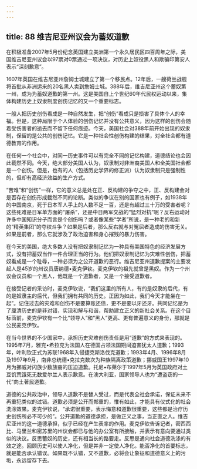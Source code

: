 ```yaml
---
---
---
```

title: 88 维吉尼亚州议会为蓄奴道歉
---




在积极准备2007年5月份纪念英国建立美洲第一个永久居民区四百周年之际，美国维吉尼亚州议会以97票对0票通过一项决议，对历史上奴役黑人和欺骗印第安人表示“深刻歉意”。

1607年英国在维吉尼亚州詹姆士城建立了第一个移民点。12年后，一艘荷兰战舰将首批从非洲运来的20名黑人卖到詹姆士城。388年后，维吉尼亚州这个蓄奴第一州，成为为蓄奴道歉的第一州。这是美国自上个世纪60年代民权运动以来，集体构建历史上奴隶制度创伤记忆的又一个重要标志。

一般人把历史创伤看成是一种自然发生，把“创伤”看成只是损害了具体个人的幸福。但是，这种局限于个人体验的创伤记忆并没有公共意义，因为这样的创伤会随着受伤害者的逝去而不留下任何痕迹。今天，美国社会对388年前开始出现的奴隶制，保留的是公共的创伤记忆。它是一种社会性创伤构建的结果，对全社会都有道德教育的作用。

在任何一个社会中，对同一历史事件可以有完全不同的记忆构建，道德结论也会因此截然不同。今天，绝大部分美国人认为，奴隶制对非洲裔美国人和全美国社会都是一个创伤。但是，也有的人（包括历史学界的修正派）认为奴隶制只是强制性的，但却有高经济效益的生产方式。

“苦难”和“创伤”一样，它的意义总是处在正、反构建的争夺之中，正、反构建会对是否存在创伤形成截然不同的论断。类似的争议在别的国家也有例子，如1938年的中国南京，死于日本军人手上的人数不足一百，还是有超过三十万的受害者呢？这些死难是日军单方面的“屠杀”，还是中日两军交战的“猛烈对抗”呢？反右运动对许多中国知识分子而言是个创伤吗？或者像某些“学者”所说，是一种老的和新的“精英集团”的夺权斗争？如果是后者，那么反右就与对冤屈者造成的伤害无关。如果是前者，那么它就涉及了政治迫害和身心摧残的暴力伤害。

在今天的美国，绝大多数人没有把奴隶制记忆为一种具有美国特色的经济发展方式，没有把蓄奴当作一件合理正当的行为。他们把奴隶制记忆为灾难性创伤，把蓄奴看成是一个耻辱，一种必须为之公开道歉的恶行。维吉尼亚州道歉提案的主要发起人是45岁的州议员唐纳德•麦克伊钦。麦克伊钦的祖先就曾是黑奴。作为一个州议会议员和一个黑人，他既是一个道歉者，又是一个接受道歉者。

在接受记者的采访时，麦克伊钦说，“我们这里的所有人，有的是奴隶的后代，有的是奴隶主的后代，但我们拥有共同的历史。正因为如此，我们今天才能坐在一起”。记住过去的灾难和创伤不是要算账还债，更不是要以牙还牙。共同记忆是为了厘清历史的是非对错，实现和解与和谐，帮助建立正义的新社会关系。在这个目标茴前，麦克伊钦有一个比“领导人”和“黑人”更高、更有普遍意义的身份，那就是公民麦克伊钦。

在当今世界的不少国家中，承担历史灾难创伤责任是用“道歉”的方式来表现的。1995年7月，雅克•希拉克为法国人在德国占领法国期间迫害犹太人道歉；1993年，叶利钦正式为苏联1968年入侵捷克斯洛伐克道歉；1993年4月、1996年8月及1997年9月，南非总统德•克拉克数次为种族隔离政策道歉；挪威国王1997年10月为挪威对闪族少数族裔的压迫道歉。托尼•布莱尔于1997年5月为英国政府对土豆饥荒饿死无数爱尔兰人表示歉意。在澳大利亚，国家领导人也为“遭盗窃的一代”向土著民道歉。

道德的公共政治中，领导人道歉不是替人受过，而是代表全社会承诺，保证未来不再重犯类似的过错。道歉必须是公开而郑重的，惟有如此，才能具有仪式化的社会洗涤效果。麦克伊钦说，“承诺很重要，表示悔意和道歉很重要，这些都是治疗历史创伤所必不可少的”。公开道歉的道德承担，是做正义之事，当正直之人。维吉尼亚州的这一道德承担，似乎已经在产生表率的作用。麦克伊钦告诉记者，密西西比、马里兰和密苏里的州议会都已与他的办公室有所接触，并表示有意向要通过类似的决议。反思蓄奴的历史，还有相当长的路要走。反思是通向社会道德洗涤的有效之途。回顾历史可以使人净化，但是并非一定使人净化。能否净化的首要标志，就是能否承认错误。如果既不认错，又不道歉，必将会让象征和道德意义上的污垢，永远留存下去。
